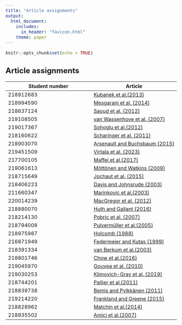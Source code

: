 ```yaml
---
title: "Article assignments"
output: 
  html_document:
    includes:
      in_header: "favicon.html"
    theme: paper
---
```


```r
knitr::opts_chunk$set(echo = TRUE)
```

<style type="text/css">
  body{
  font-size: 12pt;
}
</style>

<style type="text/css">
.title {
  display: none;
}

#getting-started img {
  margin-right: 10px;
}

</style>


## Article assignments

|Student number| Article |
|---------|---------|
|218912683|[Kubanek et al.(2013)](https://journals.plos.org/plosone/article?id=10.1371/journal.pone.0053398)|
|218994590|[Mesgarani et al. (2014)](https://www.ncbi.nlm.nih.gov/pmc/articles/PMC4350233/)|
|218637124|[Saoud et al. (2012)](https://www.jneurosci.org/content/jneuro/32/1/275.full.pdf)|
|219108505|[van Wassenhove et al. (2007)](https://www.utdallas.edu/~assmann/hcs6367/van_wassenhove_grant_poeppel07.pdf)|
|219017367|[Sohoglu et al.(2012)](https://www.jneurosci.org/content/jneuro/32/25/8443.full.pdf)
|218160622|[Scharinger et al. (2011)](https://www.researchgate.net/profile/William-Idsardi/publication/51123294_A_Comprehensive_Three-dimensional_Cortical_Map_of_Vowel_Space/links/565232c708ae4988a7aef7ca/A-Comprehensive-Three-dimensional-Cortical-Map-of-Vowel-Space.pdf)|
|218903070|[Arsenault and Buchsbaum (2015)](https://www.jneurosci.org/content/jneuro/35/2/634.full.pdf)|
|219451509|[Virtala et al. (2023)](https://www.sciencedirect.com/science/article/pii/S0278262623000313/pdfft?md5=931540977f2e3a1b9cfa15d66ec0dd87&pid=1-s2.0-S0278262623000313-main.pdf)|
|217700105|[Maffei et al.(2017)](https://www-sciencedirect-com.ezproxy.library.yorku.ca/science/article/pii/S0010945217303404)|
|219061613|[Möttönen and Watkins (2009)](https://www.jneurosci.org/content/jneuro/29/31/9819.full.pdf)|
|218715649|[Jochaut et al. (2015)](https://www.frontiersin.org/articles/10.3389/fnhum.2015.00171/full)|
|218406223|[Davis and Johnsrude (2003)](https://www.jneurosci.org/content/jneuro/23/8/3423.full.pdf)|
|211660347|[Marinkovic et al.(2003)](https://www.cell.com/neuron/pdf/S0896-6273(03)00197-1.pdf)|
|220014239|[MacGregor et al. (2012)](https://www.nature.com/articles/ncomms1715)|
|218880070|[Huth and Gallant (2016)](https://www.ncbi.nlm.nih.gov/pmc/articles/PMC4852309/)|
|218214130|[Pobric et al. (2007)](https://www.pnas.org/doi/full/10.1073/pnas.0707383104)|
|218794008|[Pulvermüller et al.(2005)](https://sci-hub.se/10.1111/j.1460-9568.2005.03900.x)|
|218975987|[Holcomb (1988)](http://neurocoglabs.sdsu.edu/manuscripts/01.Holcomb1988.pdf)|
|216871949|[Federmeier and Kutas (1999)](https://citeseerx.ist.psu.edu/document?repid=rep1&type=pdf&doi=8aec17d667f5b58fe2d9473a94553b13c6fd63a7)|
|218391334|[van Berkum et al.(2003)](https://pure.mpg.de/rest/items/item_59347/component/file_59348/content)|
|218801746|[Chow et al.(2016)](https://www.tandfonline.com/doi/pdf/10.1080/23273798.2015.1066832?casa_token=rmJx9Y2NmTgAAAAA:WTijYCC7BY7zm3itNZfeXh43aa5taAIVVX6Q-G9LBmzEttgcxayhYL4bpq9sDcYfVymO0tnHII8)|
|219045970|[Gouvea et al. (2010)](https://www.researchgate.net/profile/Colin-Phillips-3/publication/228641799_The_linguistic_processes_underlying_the_P600/links/0912f5097c882409cc000000/The-linguistic-processes-underlying-the-P600.pdf)|
|219030253|[Klimovich-Gray et al. (2019)](https://www.jneurosci.org/content/jneuro/39/3/519.full.pdf)|
|218744201|[Pallier et al.(2011)](https://www.pnas.org/doi/full/10.1073/pnas.1018711108)|
|218839738|[Bemis and Pylkkänen (2011)](https://www.jneurosci.org/content/jneuro/31/8/2801.full.pdf)|
|219214220|[Frankland and Greene (2015)](https://www.pnas.org/doi/full/10.1073/pnas.1421236112)|
|218828962|[Matchin et al.(2014)](https://www.ncbi.nlm.nih.gov/pmc/articles/PMC4252493/)|
|218935502|[Amici et al.(2007)](https://www.jneurosci.org/content/jneuro/27/23/6282.full.pdf) |